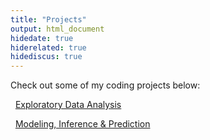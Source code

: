 ```yaml
---
title: "Projects"
output: html_document
hidedate: true
hiderelated: true
hidediscus: true
---
```


Check out some of my coding projects below:


<i class="fa fa-signal"></i> &nbsp; [Exploratory Data Analysis](/project/project1/)

<i class="fa fa-line-chart"></i> &nbsp; [Modeling, Inference & Prediction](/project/project2/)

<!--
<i class="fa fa-pie-chart"></i> 
<i class="fa fa-tasks"></i> 
-->
